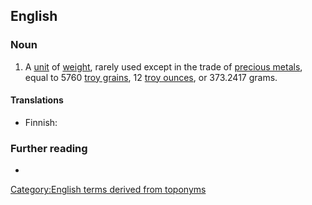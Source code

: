==English==

===Noun===
{{en-noun}}

# A [[unit]] of [[weight]], rarely used except in the trade of [[precious metal]]s, equal to 5760 [[troy grain]]s, 12 [[troy ounce|troy ounces]], or 373.2417 grams.

====Translations====
{{trans-top|unit}}
* Finnish: {{t|fi|troy-naula}}
{{trans-mid}}
{{trans-bottom}}

===Further reading===
* {{pedia|Troy weight}}

[[Category:English terms derived from toponyms]]